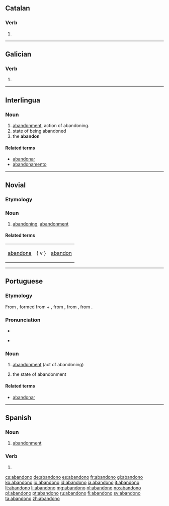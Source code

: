 ==Catalan==

===Verb===
{{head|ca|verb form}}

# {{ca-verb form of|p=1|n=sg|t=pres|m=ind|abandonar}}

----

==Galician==

===Verb===
{{gl-verb-form}}

# {{conjugation of|abandonar||lang=gl|1|s|pres|ind}}

----

==Interlingua==

===Noun===
{{ia-noun}}

# [[abandonment]], action of abandoning.
# state of being abandoned
# the '''abandon'''

====Related terms====
* [[abandonar]]
* [[abandonamento]]
{{attention|ia}}<!--Are my edits correct-->

----

==Novial==

===Etymology===
{{suffix|lang=nov|abandon|o}}

===Noun===
{{head|nov|noun}}

# [[abandoning]], [[abandonment]]

====Related terms====
{|
|[[abandona]] || { v } || [[abandon]]
|}

----

==Portuguese==

===Etymology===
From {{etyl|fro|pt}} {{term|abandoner|lang=fro}}, formed from {{term|a|lang=fro}} + {{term|bandon||jurisdiction, control|lang=fro}}, from {{etyl|ML.|pt}} {{term|bannum||proclamation|lang=la}}, from {{etyl|frk|pt}} {{recons|ban|lang=frk}}, from {{etyl|gem-pro|pt}} {{recons|banną||proclamation, command|lang=gem-pro}}.

===Pronunciation===
* {{IPA|[abɐ̃ˈdonu]|lang=pt}}
* {{a|South Brazil}} {{IPA|[abɐ̃ˈdono]|lang=pt}}

===Noun===
{{pt-noun|m|s}}

# [[abandonment]] (act of abandoning)
# {{uncountable|lang=pt}} the state of abandonment

====Related terms====
* [[abandonar]]

----

==Spanish==

===Noun===
{{es-noun|m}}

# [[abandonment]]

===Verb===
{{es-verb-form|abandonar}}

# {{es-verb form of|mood=ind|tense=pres|num=s|pers=1|ending=ar|abandonar}}

[[cs:abandono]]
[[de:abandono]]
[[es:abandono]]
[[fr:abandono]]
[[gl:abandono]]
[[ko:abandono]]
[[io:abandono]]
[[id:abandono]]
[[ia:abandono]]
[[it:abandono]]
[[lt:abandono]]
[[li:abandono]]
[[mg:abandono]]
[[nl:abandono]]
[[no:abandono]]
[[pl:abandono]]
[[pt:abandono]]
[[ru:abandono]]
[[fi:abandono]]
[[sv:abandono]]
[[ta:abandono]]
[[zh:abandono]]
